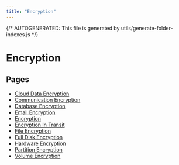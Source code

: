 ```yaml
---
title: "Encryption"
---
```


{/* AUTOGENERATED: This file is generated by utils/generate-folder-indexes.js */}

# Encryption

## Pages

- [Cloud Data Encryption](/encryption/cloud-data-encryption)
- [Communication Encryption](/encryption/communication-encryption)
- [Database Encryption](/encryption/database-encryption)
- [Email Encryption](/encryption/email-encryption)
- [Encryption](/encryption/overview)
- [Encryption In Transit](/encryption/encryption-in-transit)
- [File Encryption](/encryption/file-encryption)
- [Full Disk Encryption](/encryption/full-disk-encryption)
- [Hardware Encryption](/encryption/hardware-encryption)
- [Partition Encryption](/encryption/partition-encryption)
- [Volume Encryption](/encryption/volume-encryption)
